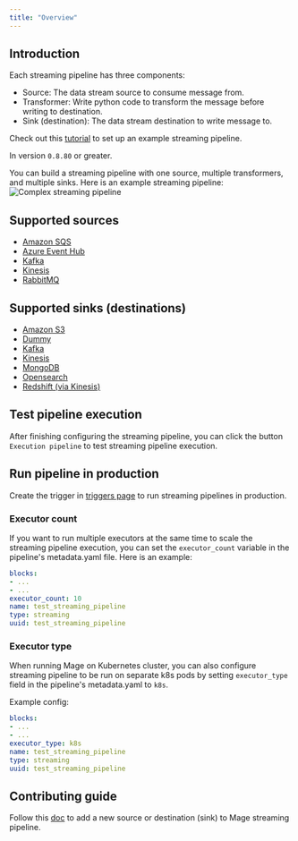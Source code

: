 ```yaml
---
title: "Overview"
---
```


## Introduction

Each streaming pipeline has three components:
- Source: The data stream source to consume message from.
- Transformer: Write python code to transform the message before writing to destination.
- Sink (destination): The data stream destination to write message to.

Check out this [tutorial](/guides/streaming-pipeline#create-a-new-pipeline) to set up an example streaming pipeline.

<Note>In version `0.8.80` or greater.</Note>

You can build a streaming pipeline with one source, multiple transformers, and multiple sinks. Here is an example streaming
pipeline:
![Complex streaming pipeline](https://media.graphassets.com/4ZWHyLpgTESu0rB1sXnP)

## Supported sources
- [Amazon SQS](/guides/streaming/sources/amazon-sqs)
- [Azure Event Hub](/guides/streaming/sources/azure-event-hub)
- [Kafka](/guides/streaming/sources/kafka)
- [Kinesis](/guides/streaming/sources/kinesis)
- [RabbitMQ](/guides/streaming/streaming-pipeline-rabbitmq)

## Supported sinks (destinations)

- [Amazon S3](/guides/streaming/destinations/amazon-s3)
- [Dummy](/guides/streaming/destinations/dummy)
- [Kafka](/guides/streaming/destinations/kafka)
- [Kinesis](/guides/streaming/destinations/kinesis)
- [MongoDB](/guides/streaming/destinations/mongodb)
- [Opensearch](/guides/streaming/destinations/opensearch)
- [Redshift (via Kinesis)](/guides/streaming/destinations/redshift)


## Test pipeline execution
After finishing configuring the streaming pipeline, you can click the button `Execution pipeline` to test streaming pipeline execution.

## Run pipeline in production
Create the trigger in [triggers page](/design/data-pipeline-management#create-trigger) to run streaming pipelines in production.

### Executor count
If you want to run multiple executors at the same time to scale the streaming pipeline execution, you can set the `executor_count` variable
in the pipeline's metadata.yaml file. Here is an example:
```yaml
blocks:
- ...
- ...
executor_count: 10
name: test_streaming_pipeline
type: streaming
uuid: test_streaming_pipeline
```

### Executor type
When running Mage on Kubernetes cluster, you can also configure streaming pipeline to be run on separate k8s pods by setting `executor_type`
field in the pipeline's metadata.yaml to `k8s`.

Example config:
```yaml
blocks:
- ...
- ...
executor_type: k8s
name: test_streaming_pipeline
type: streaming
uuid: test_streaming_pipeline
```

## Contributing guide

Follow this [doc](contributing) to add a new source or destination (sink) to Mage streaming pipeline.

